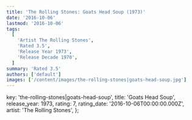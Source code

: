 ```yaml
---
title: 'The Rolling Stones: Goats Head Soup (1973)'
date: '2016-10-06'
lastmod: '2016-10-06'
tags:
  [
    'Artist The Rolling Stones',
    'Rated 3.5',
    'Release Year 1973',
    'Release Decade 1970',
  ]
summary: 'Rated 3.5'
authors: ['default']
images: ['/content/images/the-rolling-stones|goats-head-soup.jpg']
---
```


  key: 'the-rolling-stones|goats-head-soup',
  title: 'Goats Head Soup',
  release_year: 1973,
  rating: 7,
  rating_date: '2016-10-06T00:00:00.000Z',
  artist: 'The Rolling Stones',
};

<MusicRating data={data} />
